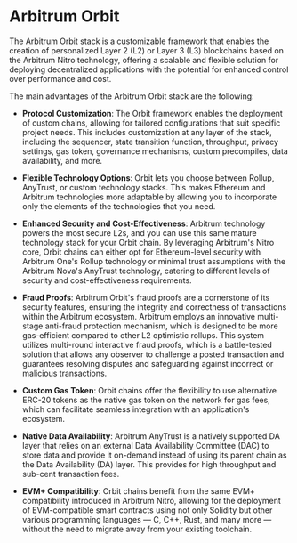 # Arbitrum Orbit

The Arbitrum Orbit stack is a customizable framework that enables the creation of personalized Layer 2 (L2) or Layer 3 (L3) blockchains based on the Arbitrum Nitro technology, offering a scalable and flexible solution for deploying decentralized applications with the potential for enhanced control over performance and cost.

The main advantages of the Arbitrum Orbit stack are the following:

  * **Protocol Customization**: The Orbit framework enables the deployment of custom chains, allowing for tailored configurations that suit specific project needs. This includes customization at any layer of the stack, including the sequencer, state transition function, throughput, privacy settings, gas token, governance mechanisms, custom precompiles, data availability, and more.

  * **Flexible Technology Options**: Orbit lets you choose between Rollup, AnyTrust, or custom technology stacks. This makes Ethereum and Arbitrum technologies more adaptable by allowing you to incorporate only the elements of the technologies that you need.

  * **Enhanced Security and Cost-Effectiveness**: Arbitrum technology powers the most secure L2s, and you can use this same mature technology stack for your Orbit chain. By leveraging Arbitrum's Nitro core, Orbit chains can either opt for Ethereum-level security with Arbitrum One's Rollup technology or minimal trust assumptions with the Arbitrum Nova's AnyTrust technology, catering to different levels of security and cost-effectiveness requirements.

  * **Fraud Proofs**: Arbitrum Orbit's fraud proofs are a cornerstone of its security features, ensuring the integrity and correctness of transactions within the Arbitrum ecosystem. Arbitrum employs an innovative multi-stage anti-fraud protection mechanism, which is designed to be more gas-efficient compared to other L2 optimistic rollups. This system utilizes multi-round interactive fraud proofs, which is a battle-tested solution that allows any observer to challenge a posted transaction and guarantees resolving disputes and safeguarding against incorrect or malicious transactions.

  * **Custom Gas Token**: Orbit chains offer the flexibility to use alternative ERC-20 tokens as the native gas token on the network for gas fees, which can facilitate seamless integration with an application's ecosystem.

  * **Native Data Availability**: Arbitrum AnyTrust is a natively supported DA layer that relies on an external Data Availability Committee (DAC) to store data and provide it on-demand instead of using its parent chain as the Data Availability (DA) layer. This provides for high throughput and sub-cent transaction fees.

  * **EVM+ Compatibility**: Orbit chains benefit from the same EVM+ compatibility introduced in Arbitrum Nitro, allowing for the deployment of EVM-compatible smart contracts using not only Solidity but other various programming languages — C, C++, Rust, and many more —  without the need to migrate away from your existing toolchain.
